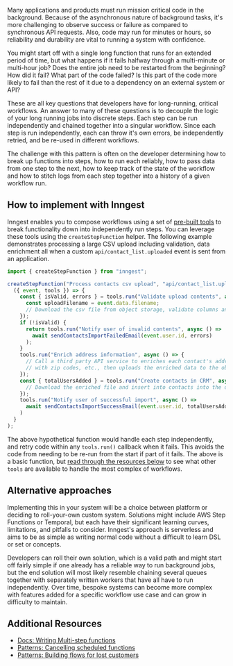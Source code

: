 Many applications and products must run mission critical code in the background. Because of the asynchronous nature of background tasks, it's more challenging to observe success or failure as compared to synchronous API requests. Also, code may run for minutes or hours, so reliability and durability are vital to running a system with confidence.

You might start off with a single long function that runs for an extended period of time, but what happens if it fails halfway through a multi-minute or multi-hour job? Does the entire job need to be restarted from the beginning? How did it fail? What part of the code failed? Is this part of the code more likely to fail than the rest of it due to a dependency on an external system or API?

These are all key questions that developers have for long-running, critical workflows. An answer to many of these questions is to decouple the logic of your long running jobs into discrete steps. Each step can be run independently and chained together into a singular workflow. Since each step is run independently, each can throw it's own errors, be independently retried, and be re-used in different workflows.

The challenge with this pattern is often on the developer determining how to break up functions into steps, how to run each reliably, how to pass data from one step to the next, how to keep track of the state of the workflow and how to stitch logs from each step together into a history of a given workflow run.

## How to implement with Inngest

Inngest enables you to compose workflows using a set of [pre-built tools](/docs/functions/multi-step?ref=patterns) to break functionality down into independently run steps. You can leverage these tools using the `createStepFunction` helper. The following example demonstrates processing a large CSV upload including validation, data enrichment all when a custom `api/contact_list.uploaded` event is sent from an application.

```typescript
import { createStepFunction } from "inngest";

createStepFunction("Process contacts csv upload", "api/contact_list.uploaded",
  ({ event, tools }) => {
    const { isValid, errors } = tools.run("Validate upload contents", async () => {
      const uploadFilename = event.data.filename;
      // Download the csv file from object storage, validate columns and data in each row
    });
    if (!isValid) {
      return tools.run("Notify user of invalid contents", async () =>
        await sendContactsImportFailedEmail(event.user.id, errors)
      );
    }
    tools.run("Enrich address information", async () => {
      // Call a third party API service to enriches each contact's address information
      // with zip codes, etc., then uploads the enriched data to the object store
    });
    const { totalUsersAdded } = tools.run("Create contacts in CRM", async () => {
      // Download the enriched file and insert into contacts into the database
    });
    tools.run("Notify user of successful import", async () =>
      await sendContactsImportSuccessEmail(event.user.id, totalUsersAdded)
    )
  }
);
```

The above hypothetical function would handle each step independently, and retry code within any `tools.run()` callback when it fails. This avoids the code from needing to be re-run from the start if part of it fails. The above is a basic function, but [read through the resources below](#additional-resources) to see what other `tools` are available to handle the most complex of workflows.

## Alternative approaches

Implementing this in your system will be a choice between platform or deciding to roll-your-own custom system. Solutions might include AWS Step Functions or Temporal, but each have their significant learning curves, limitations, and pitfalls to consider. Inngest's approach is serverless and aims to be as simple as writing normal code without a difficult to learn DSL or set or concepts.

Developers can roll their own solution, which is a valid path and might start off fairly simple if one already has a reliable way to run background jobs, but the end solution will most likely resemble chaining several queues together with separately written workers that have all have to run independently. Over time, bespoke systems can become more complex with features added for a specific workflow use case and can grow in difficulty to maintain.

## Additional Resources

* [Docs: Writing Multi-step functions](/docs/functions/multi-step?ref=patterns)
* [Patterns: Cancelling scheduled functions](/patterns/cancelling-scheduled-functions?ref=patterns)
* [Patterns: Building flows for lost customers](/patterns/event-coordination-for-lost-customers)